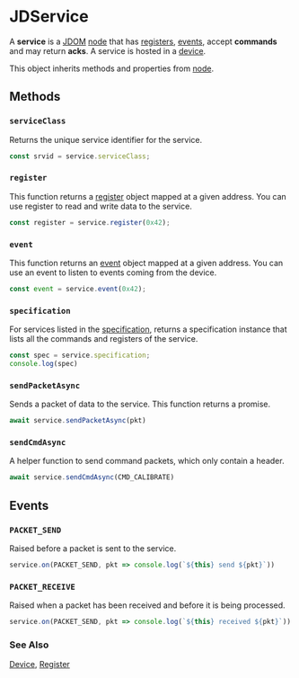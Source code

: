 # JDService

A **service** is a [JDOM](/clients/javascript/jdom/) [node](/clients/javascript/jdom/node/)
that has [registers](/clients/javascript/jdom/register/), [events](/clients/javascript/jdom/event/), accept **commands**
and may return **acks**. A service is hosted in a [device](/clients/javascript/jdom/device/).

This object inherits methods and properties from [node](/clients/javascript/jdom/node/).

## Methods

### ``serviceClass``

Returns the unique service identifier for the service.

```typescript
const srvid = service.serviceClass;
```

### ``register``

This function returns a [register](/clients/javascript/jdom/register/) object mapped at a given address.
You can use register to read and write data to the service.

```typescript
const register = service.register(0x42);
```

### ``event``

This function returns an [event](/clients/javascript/jdom/event/) object mapped at a given address.
You can use an event to listen to events coming from the device.

```typescript
const event = service.event(0x42);
```

### ``specification``

For services listed in the [specification](/services/), returns a specification instance 
that lists all the commands and registers of the service.

```typescript
const spec = service.specification;
console.log(spec)
```

### ``sendPacketAsync``

Sends a packet of data to the service. This function returns a promise.

```typescript
await service.sendPacketAsync(pkt)
```

### ``sendCmdAsync``

A helper function to send command packets, which only contain a header.

```typescript
await service.sendCmdAsync(CMD_CALIBRATE)
```

## Events

### ``PACKET_SEND``

Raised before a packet is sent to the service.

```typescript
service.on(PACKET_SEND, pkt => console.log(`${this} send ${pkt}`))
```

### ``PACKET_RECEIVE``

Raised when a packet has been received and before it is being processed.

```typescript
service.on(PACKET_SEND, pkt => console.log(`${this} received ${pkt}`))
```

### See Also

[Device](/clients/javascript/jdom/device/), [Register](/clients/javascript/jdom/register/)